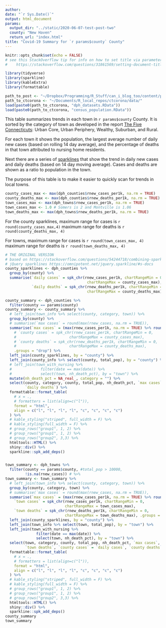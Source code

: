 ```yaml
---
author: 
date: "`r Sys.Date()`"
output: html_document
params: 
  output_dir: "../static/2020-06-07-test-post-two"
  county: "New Haven"
  return_url: "index.html"
title: "Covid-19 Summary for `r params$county` County"
---
```


```r
knitr::opts_chunk$set(echo = FALSE)
# see this StackOverflow tip for info on how to set title via parameter:
#    https://stackoverflow.com/questions/31861569/setting-document-title-in-rmarkdown-from-parameters
```
```r
library(tidyverse)
library(sparkline)
library(kableExtra)
library(formattable)
```
```r
path_to_post <- "~/Dropbox/Programming/R_Stuff/can_i_blog_too/content/post/2020-03-29-covid19-cases-in-connecticut/"
path_to_ctcorona <- "~/Documents/R_local_repos/ctcorona/data/"
load(paste0(path_to_ctcorona, "dph_datasets.RData"))
load(paste0(path_to_ctcorona, "census_population.RData"))
```

This table summarizes trends in each town in `r params$county` County. 
It is sorted by the category of town as
developed in the report [The Five Connecticuts](https://ctdatahaven.org/sites/ctdatahaven/files/UConnCPR%20Changing%20Demographics-5%20CTs%202004.pdf):
Urban Core, Urban Periphery, Wealthy, Suburban, and Rural.

For each town it shows the population, the largest average number of daily new cases
(based on rolling 14 day average), and the percentage of deaths in that town
attributed to nursing home residents. 

Next there are a series of [sparklines](https://en.wikipedia.org/wiki/Sparkline)
that show the trend in daily new cases and daily deaths (based on 
14 day moving average). Cases and deaths are shown as a ratio to population
in the town.

The purpose of this table is to make it easier to quickly scan
for trends in local towns.

```r
county_cases_max <- max(dph_counties$rnew_cases_per1k, na.rm = TRUE)
county_deaths_max <- max(dph_counties$rnew_deaths_per1k, na.rm = TRUE)
town_cases_max <- max(dph_towns$rnew_cases_per1k, na.rm = TRUE)
town_cases_max <- 1.0 # Somers is 2 and Montville is 1.06
town_deaths_max <- max(dph_towns$rnew_deaths_per1k, na.rm = TRUE)

```

For the county sparklines, maximum range for cases is `r round(county_cases_max,4)`
maximum range for deaths is `r round(county_deaths_max, 4)`

For towns, maximum range for cases is `r round(town_cases_max, 4)`
maximum range for deaths is `r round(town_deaths_max, 4)`


```r
# THE ORIGINAL VERSION
# based on https://stackoverflow.com/questions/54244718/combining-sparkline-in-kableextra-table
# jQuery sparklines https://omnipotent.net/jquery.sparkline/#s-docs
county_sparklines <- dph_counties %>% 
  group_by(county) %>% 
  summarise(`daily cases` = spk_chr(rnew_cases_per1k, chartRangeMin = 0,
                                     chartRangeMax = county_cases_max),
            `daily deaths` = spk_chr(rnew_deaths_per1k, chartRangeMin = 0,
                                     chartRangeMax = county_deaths_max), .groups = "drop")

county_summary <- dph_counties %>% 
  filter(county == params$county)
county_summary <- county_summary %>% 
  # left_join(town_info %>% select(county, category, town)) %>% 
  group_by(county) %>% 
  # summarise(`max cases` = round(max(rnew_cases, na.rm = TRUE)),
  summarise(`max cases` = (max(rnew_cases_per1k, na.rm = TRUE) %>% round(4)),
    # `county cases` = spk_chr(rnew_cases_per1k, chartRangeMin = 0, 
    #                        chartRangeMax = county_cases_max),
    # `county deaths` = spk_chr(rnew_deaths_per1k, chartRangeMin = 0, 
    #                        chartRangeMax = county_deaths_max), 
    .groups = "drop") %>% 
  left_join(county_sparklines, by = "county") %>% 
  left_join(county_info %>% select(county, total_pop), by = "county") %>% 
  # left_join(town_with_nursing %>% 
  #             filter(date == max(date)) %>% 
  #             select(town, nh_death_pct), by = "town") %>% 
  mutate(nh_death_pct = NA_real_, category = "") %>% 
  select(county, category, county, total_pop, nh_death_pct, `max cases`, `daily cases`,
         `daily deaths`) %>% 
  formattable::format_table(
    # x = .,
    # formatters = list(align=c("l")),
    format = "html",
    align = c("l", "l", "l", "l", "c", "c", "c", "c")
  ) %>%
  # kable_styling("striped", full_width = F) %>%
  # kable_styling(full_width = F) %>%
  # group_rows("group1", 1, 2) %>%
  # group_rows("group1", 1, 2) %>%
  # group_rows("group2", 3,3) %>%
  htmltools::HTML() %>%
  shiny::div() %>%
  sparkline::spk_add_deps()


town_summary <- dph_towns %>%
  filter(county == params$county, #total_pop > 10000,
         !is.na(rnew_cases)) # %>%
town_summary <- town_summary %>% 
  # left_join(town_info %>% select(county, category, town)) %>% 
  group_by(county, category, town) %>% 
  # summarise(`max cases` = round(max(rnew_cases, na.rm = TRUE)),
  summarise(`max cases` = (max(rnew_cases_per1k, na.rm = TRUE) %>% round(4)),
    `town cases` = spk_chr(rnew_cases_per1k, chartRangeMin = 0, 
                           chartRangeMax = town_cases_max),
    `town deaths` = spk_chr(rnew_deaths_per1k, chartRangeMin = 0, 
                           chartRangeMax = town_deaths_max), .groups = "drop") %>% 
  left_join(county_sparklines, by = "county") %>% 
  left_join(town_info %>% select(town, total_pop), by = "town") %>% 
  left_join(town_with_nursing %>% 
              filter(date == max(date)) %>% 
              select(town, nh_death_pct), by = "town") %>% 
  select(town, category, county, total_pop, nh_death_pct, `max cases`, `town cases`,
         `town deaths`, `county cases` = `daily cases`, `county deaths` = `daily deaths`) %>% 
  formattable::format_table(
    # x = .,
    # formatters = list(align=c("l")),
    format = "html",
    align = c("l", "l", "l", "l", "c", "c", "c", "c")
  ) %>%
  # kable_styling("striped", full_width = F) %>%
  # kable_styling(full_width = F) %>%
  # group_rows("group1", 1, 2) %>%
  # group_rows("group1", 1, 2) %>%
  # group_rows("group2", 3,3) %>%
  htmltools::HTML() %>%
  shiny::div() %>%
  sparkline::spk_add_deps()
county_summary
town_summary
```




